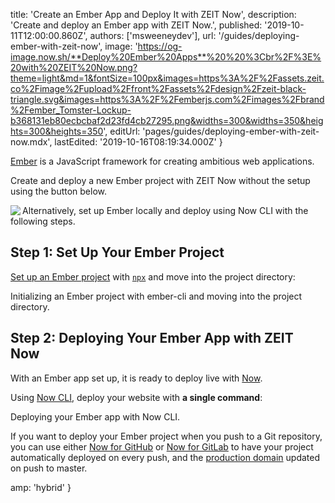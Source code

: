 
  title: 'Create an Ember App and Deploy It with ZEIT Now',
  description: 'Create and deploy an Ember app with ZEIT Now.',
  published: '2019-10-11T12:00:00.860Z',
  authors: ['msweeneydev'],
  url: '/guides/deploying-ember-with-zeit-now',
  image:
    'https://og-image.now.sh/**Deploy%20Ember%20Apps**%20%20%3Cbr%2F%3E%20with%20ZEIT%20Now.png?theme=light&md=1&fontSize=100px&images=https%3A%2F%2Fassets.zeit.co%2Fimage%2Fupload%2Ffront%2Fassets%2Fdesign%2Fzeit-black-triangle.svg&images=https%3A%2F%2Femberjs.com%2Fimages%2Fbrand%2Fember_Tomster-Lockup-b368131eb80ecbcbaf2d23fd4cb27295.png&widths=300&widths=350&heights=300&heights=350',
  editUrl: 'pages/guides/deploying-ember-with-zeit-now.mdx',
  lastEdited: '2019-10-16T08:19:34.000Z'
}

[Ember](https://emberjs.com/) is a JavaScript framework for creating ambitious web applications.

Create and deploy a new Ember project with ZEIT Now without the setup using the button below.

<a href="https://zeit.co/new/project?template=https://github.com/zeit/now-examples/tree/master/ember">
  <Image src="https://zeit.co/button" width={104} height={36} align="left" />
</a>

Alternatively, set up Ember locally and deploy using Now CLI with the following steps.

## Step 1: Set Up Your Ember Project

[Set up an Ember project](https://guides.emberjs.com/release/getting-started/quick-start/) with [`npx`](https://www.npmjs.com/package/npx) and move into the project directory:

<Snippet dark text="npx ember-cli new my-ember-project && cd my-ember-project" />
<Caption>Initializing an Ember project with <GenericLink href="https://ember-cli.com/">ember-cli</GenericLink> and moving into the project directory.</Caption>

## Step 2: Deploying Your Ember App with ZEIT Now

With an Ember app set up, it is ready to deploy live with [Now](/docs/v2).

Using [Now CLI](/download), deploy your website with **a single command**:

<Snippet dark text="now" />
<Caption>Deploying your Ember app with Now CLI.</Caption>

If you want to deploy your Ember project when you push to a Git repository, you can use either [Now for GitHub](/docs/v2/integrations/now-for-github/) or [Now for GitLab](/docs/v2/integrations/now-for-gitlab/) to have your project automatically deployed on every push, and the [production domain](https://zeit.co/docs/v2/custom-domains/#adding-a-domain) updated on push to master.


  amp: 'hybrid'
}
